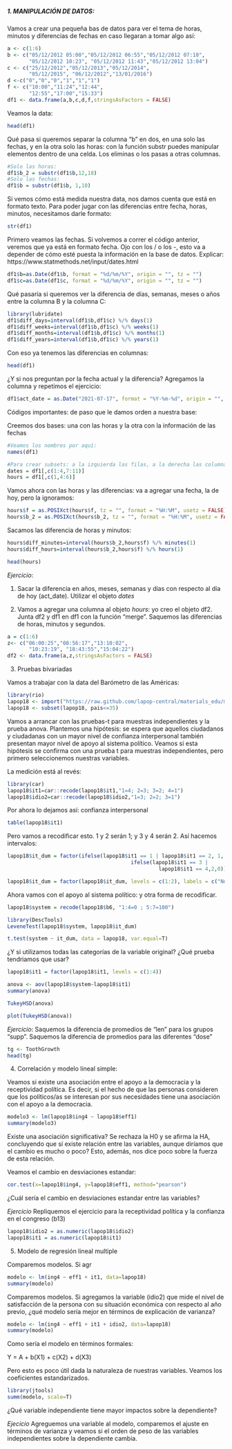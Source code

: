 
##### 1. MANIPULACIÓN DE DATOS:

Vamos a crear una pequeña bas de datos para ver el tema de horas, minutos y diferencias de fechas en caso llegaran a tomar algo así:

```r
a <- c(1:6)
b <- c("05/12/2012 05:00","05/12/2012 06:55","05/12/2012 07:10",
       "05/12/2012 10:23", "05/12/2012 11:43","05/12/2012 13:04")
c <- c("25/12/2012","05/12/2013","05/12/2014",
       "05/12/2015", "06/12/2012","13/01/2016")
d <-c("0","0","0","1","1","1")
f <- c("10:00","11:24","12:44",
       "12:55","17:00","15:33")
df1 <- data.frame(a,b,c,d,f,stringsAsFactors = FALSE)
```

Veamos la data:

```r
head(df1)
```
Qué pasa si queremos separar la columna "b" en dos, en una solo las fechas, y en la otra solo las horas: con la función substr puedes manipular elementos dentro de una celda. Los eliminas o los pasas a otras columnas.

```r
#Solo las horas:
df1$b_2 = substr(df1$b,12,18)
#Solo las fechas:
df1$b = substr(df1$b, 1,10)
```

Si vemos cómo está medida nuestra data, nos damos cuenta que está en formato texto. Para poder jugar con las diferencias entre fecha, horas, minutos, necesitamos darle formato:

```r
str(df1)
```

Primero veamos las fechas. Si volvemos a correr el código anterior, veremos que ya está en formato fecha. Ojo con los / o los -, esto va a depender de cómo esté puesta la información en la base de datos. Explicar: https://www.statmethods.net/input/dates.html

```r
df1$b=as.Date(df1$b, format = "%d/%m/%Y", origin = "", tz = "")
df1$c=as.Date(df1$c, format = "%d/%m/%Y", origin = "", tz = "")
```

Qué pasaría si queremos ver la diferencia de días, semanas, meses o años entre la columna B y la columna C:

```r
library(lubridate)
df1$diff_days=interval(df1$b,df1$c) %/% days(1)
df1$diff_weeks=interval(df1$b,df1$c) %/% weeks(1)
df1$diff_months=interval(df1$b,df1$c) %/% months(1)
df1$diff_years=interval(df1$b,df1$c) %/% years(1)
```

Con eso ya tenemos las diferencias en columnas:

```r
head(df1)
```
¿Y si nos preguntan por la fecha actual y la diferencia? Agregamos la columna y repetimos el ejercicio:

```r
df1$act_date = as.Date("2021-07-17", format = "%Y-%m-%d", origin = "", tz = "")
```

Códigos importantes: de paso que le damos orden a nuestra base:

Creemos dos bases: una con las horas y la otra con la información de las fechas

```r
#Veamos los nombres por aquí:
names(df1)
```

```r
#Para crear subsets: a la izquierda las filas, a la derecha las columnas.
dates = df1[,c(1:4,7:11)]
hours = df1[,c(1,4:6)]
```

Vamos ahora con las horas y las diferencias: va a agregar una fecha, la de hoy, pero la ignoramos:

```r
hours$f = as.POSIXct(hours$f, tz = "", format = "%H:%M", usetz = FALSE)
hours$b_2 = as.POSIXct(hours$b_2, tz = "", format = "%H:%M", usetz = FALSE)
```

Sacamos las diferencia de horas y minutos:

```r
hours$diff_minutes=interval(hours$b_2,hours$f) %/% minutes(1)
hours$diff_hours=interval(hours$b_2,hours$f) %/% hours(1)
```

```r
head(hours)
```

*Ejercicio*: 

1. Sacar la diferencia en años, meses, semanas y días con respecto al día de hoy (act_date). Utilizar el objeto *dates*

2. Vamos a agregar una columna al objeto *hours*: yo creo el objeto df2. Junta df2 y df1 en df1 con la función "merge". Saquemos las diferencias de horas, minutos y segundos.

```r
a = c(1:6)
z<- c("06:00:25","08:56:17","13:10:02",
       "10:23:19", "18:43:55","15:04:22")
df2 <- data.frame(a,z,stringsAsFactors = FALSE)
```


3. Pruebas bivariadas

Vamos a trabajar con la data del Barómetro de las Américas:

```r
library(rio)
lapop18 <- import("https://raw.github.com/lapop-central/materials_edu/main/LAPOP_AB_Merge_2018_v1.0.sav")
lapop18 <- subset(lapop18, pais<=35)
```

Vamos a arrancar con las pruebas-t para muestras independientes y la prueba anova. Plantemos una hipótesis: se espera que aquellos ciudadanos y ciudadanas con un mayor nivel de confianza interpersonal también presentan mayor nivel de apoyo al sistema político. Veamos si esta hipótesis se confirma con una prueba t para muestras independientes, pero primero seleccionemos nuestras variables.

La medición está al revés:

```r
library(car)
lapop18$it1=car::recode(lapop18$it1,"1=4; 2=3; 3=2; 4=1")
lapop18$idio2=car::recode(lapop18$idio2,"1=3; 2=2; 3=1")
```

Por ahora lo dejamos así: confianza interpersonal

```r
table(lapop18$it1)
```

Pero vamos a recodificar esto. 1 y 2 serán 1; y 3 y 4 serán 2. Así hacemos intervalos:

```r
lapop18$it_dum = factor(ifelse(lapop18$it1 == 1 | lapop18$it1 == 2, 1,
                                        ifelse(lapop18$it1 == 3 |
                                                 lapop18$it1 == 4,2,0)))
```

```r
lapop18$it_dum = factor(lapop18$it_dum, levels = c(1:2), labels = c("No confía","Confía"))
```


Ahora vamos con el apoyo al sistema político: y otra forma de recodificar.

```r
lapop18$system = recode(lapop18$b6, "1:4=0 ; 5:7=100")
```

```r
library(DescTools)
LeveneTest(lapop18$system, lapop18$it_dum)
```

```r
t.test(system ~ it_dum, data = lapop18, var.equal=T)
```

¿Y si utilizamos todas las categorías de la variable original? ¿Qué prueba tendriamos que usar?

```r
lapop18$it1 = factor(lapop18$it1, levels = c(1:4))
```

```r
anova <- aov(lapop18$system~lapop18$it1)
summary(anova)
```

```r
TukeyHSD(anova)
```

```r
plot(TukeyHSD(anova))
```

*Ejercicio*: Saquemos la diferencia de promedios de "len" para los grupos "supp". Saquemos la diferencia de promedios para las diferentes "dose"

```r
tg <- ToothGrowth
head(tg)
```

4. Correlación y modelo lineal simple:

Veamos si existe una asociación entre el apoyo a la democracia y la receptividad política. Es decir, si el hecho de que las personas consideren que los políticos/as se interesan por sus necesidades tiene una asociación con el apoyo a la democracia.

```r
modelo3 <- lm(lapop18$ing4 ~ lapop18$eff1)
summary(modelo3)
```

Existe una asociación significativa? Se rechaza la H0 y se afirma la HA, concluyendo que sí existe relación entre las variables, aunque diríamos que el cambio es mucho o poco? Esto, además, nos dice poco sobre la fuerza de esta relación. 

Veamos el cambio en desviaciones estandar:

```r
cor.test(x=lapop18$ing4, y=lapop18$eff1, method="pearson")
```

¿Cuál sería el cambio en desviaciones estandar entre las variables?

*Ejercicio* Repliquemos el ejercicio para la receptividad política y la confianza en el congreso (b13)

```r
lapop18$idio2 = as.numeric(lapop18$idio2)
lapop18$it1 = as.numeric(lapop18$it1)
```


5. Modelo de regresión lineal multiple

Comparemos modelos. Si agr


```r
modelo <- lm(ing4 ~ eff1 + it1, data=lapop18)
summary(modelo)
```

Comparemos modelos. Si agregamos la variable (idio2) que mide el nivel de satisfacción de la persona con su situación económica con respecto al año previo, ¿qué modelo sería mejor en términos de explicación de varianza?

```r
modelo <- lm(ing4 ~ eff1 + it1 + idio2, data=lapop18)
summary(modelo)
```

Como sería el modelo en términos formales:

Y = A + b(X1) + c(X2) + d(X3)

Pero esto es poco útil dada la naturaleza de nuestras variables. Veamos los coeficientes estandarizados.

```r
library(jtools)
summ(modelo, scale=T)
```

¿Qué variable independiente tiene mayor impactos sobre la dependiente?

*Ejecicio* Agreguemos una variable al modelo, comparemos el ajuste en términos de varianza y veamos si el orden de peso de las variables independientes sobre la dependiente cambia.